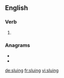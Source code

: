 ==English==

===Verb===
{{head|en|present participle}}

# {{present participle of|slue|lang=en|nocat=1}}

===Anagrams===
* {{l|en|lungis}}
* {{l|en|suling}}

[[de:sluing]]
[[fr:sluing]]
[[vi:sluing]]